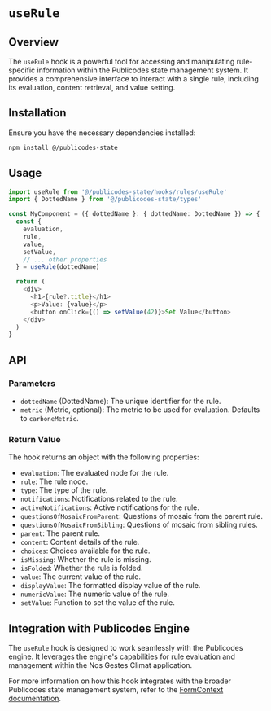 # `useRule`

## Overview

The `useRule` hook is a powerful tool for accessing and manipulating rule-specific information within the Publicodes state management system. It provides a comprehensive interface to interact with a single rule, including its evaluation, content retrieval, and value setting.

## Installation

Ensure you have the necessary dependencies installed:

```bash
npm install @/publicodes-state
```

## Usage

```typescript
import useRule from '@/publicodes-state/hooks/rules/useRule'
import { DottedName } from '@/publicodes-state/types'

const MyComponent = ({ dottedName }: { dottedName: DottedName }) => {
  const { 
    evaluation, 
    rule, 
    value, 
    setValue,
    // ... other properties
  } = useRule(dottedName)

  return (
    <div>
      <h1>{rule?.title}</h1>
      <p>Value: {value}</p>
      <button onClick={() => setValue(42)}>Set Value</button>
    </div>
  )
}
```

## API

### Parameters

- `dottedName` (DottedName): The unique identifier for the rule.
- `metric` (Metric, optional): The metric to be used for evaluation. Defaults to `carboneMetric`.

### Return Value

The hook returns an object with the following properties:

- `evaluation`: The evaluated node for the rule.
- `rule`: The rule node.
- `type`: The type of the rule.
- `notifications`: Notifications related to the rule.
- `activeNotifications`: Active notifications for the rule.
- `questionsOfMosaicFromParent`: Questions of mosaic from the parent rule.
- `questionsOfMosaicFromSibling`: Questions of mosaic from sibling rules.
- `parent`: The parent rule.
- `content`: Content details of the rule.
- `choices`: Choices available for the rule.
- `isMissing`: Whether the rule is missing.
- `isFolded`: Whether the rule is folded.
- `value`: The current value of the rule.
- `displayValue`: The formatted display value of the rule.
- `numericValue`: The numeric value of the rule.
- `setValue`: Function to set the value of the rule.

## Integration with Publicodes Engine

The `useRule` hook is designed to work seamlessly with the Publicodes engine. It leverages the engine's capabilities for rule evaluation and management within the Nos Gestes Climat application.

For more information on how this hook integrates with the broader Publicodes state management system, refer to the [FormContext documentation](http://localhost:4000/docs/publicodes-state/contexts/FormContext).
